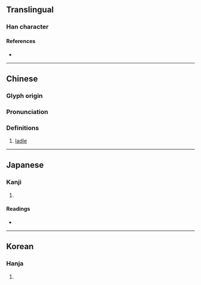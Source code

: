 {{character info/new}}
==Translingual==

===Han character===
{{Han char|rn=75|rad=木|as=05|sn=9|four=56900|canj=DWC|ids=⿰木四}}

====References====
* {{Han ref|kx=0521.080|dkj=14666|dj=0909.050|hdz=21184.040|uh=67F6|ud=26614|bh=CF4E|bd=53070}}

----

==Chinese==
{{zh-forms}}

===Glyph origin===
{{Han etym}}

===Pronunciation===
{{zh-pron
|m=sì
|c=si3
|mc=y
|oc=y
|ma=
|cat=n
}}

===Definitions===
{{zh-hanzi}}

# [[ladle]]

{{zh-cat|Tools}}

----

==Japanese==

===Kanji===
{{ja-kanji|grade=|rs=木05}}

# {{rfdef|ja|sort=木05}}

====Readings====
* {{ja-readings|on=[[し]] (shi)|kun=[[さじ]] (saji)}}

----

==Korean==

===Hanja===
{{ko-hanja|hangeul=사|eumhun=|rv=sa|mr=sa|y=sa}}

# {{rfdef|ko|sort=木05}}